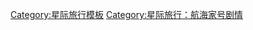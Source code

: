 {{navbox
| name   = 航海家号第一季
| title  = [[星际旅行：航海家号]][[星际旅行：航海家号每集列表#.E7.AC.AC.E4.B8.80.E5.AD.A3.EF.BC.881995.EF.BC.89|第一季]]
| state= {{{state|collapsed}}}
| listclass  = hlist
| group1 = 1995年
| list1 = 
*[[守护者 (航海家号)|守护者]]
*[[视差 (VOY)|视差]]
*[[回到未来 (VOY)|回到未来]]
*[[噬菌之谜 (VOY)|噬菌之谜]]
*[[星云 (VOY)|星云]]
*[[针眼 (VOY)|针眼]]
*[[拨云见日 (VOY)|拨云见日]]
*[[来世之旅]]
*[[空欢喜]]
*[[内忧外患]]
*[[英雄与怪物]]
*[[全神贯注]]
*[[双面贝拉娜]]
*[[杰特尔博士]]
*[[曲线学习]]
| belowstyle = 
| below  = [[:Category:星际旅行：航海家号剧情]]
}}<noinclude>
[[Category:星际旅行模板]]
</noinclude>
[[Category:星际旅行：航海家号剧情]]